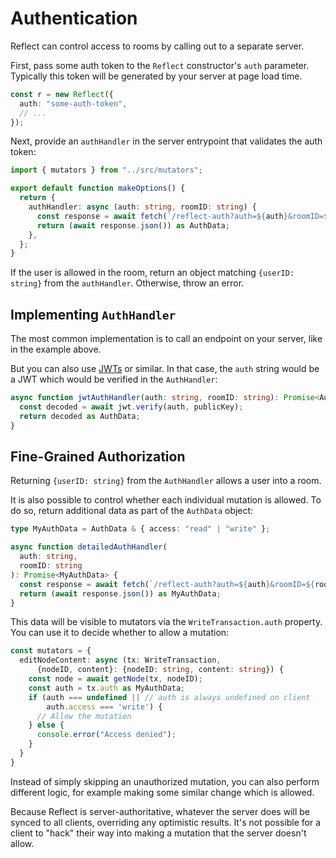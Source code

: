 # Authentication

Reflect can control access to rooms by calling out to a separate server.

First, pass some auth token to the `Reflect` constructor's `auth` parameter. Typically this token will be generated by your server at page load time.

```ts filename="index.tsx"
const r = new Reflect({
  auth: "some-auth-token",
  // ...
});
```

Next, provide an `authHandler` in the server entrypoint that validates the auth token:

```ts filename="/reflect/index.ts"
import { mutators } from "../src/mutators";

export default function makeOptions() {
  return {
    authHandler: async (auth: string, roomID: string) {
      const response = await fetch(`/reflect-auth?auth=${auth}&roomID=${roomID}`);
      return (await response.json()) as AuthData;
    },
  };
}
```

If the user is allowed in the room, return an object matching `{userID: string}` from the `authHandler`. Otherwise, throw an error.

## Implementing `AuthHandler`

The most common implementation is to call an endpoint on your server, like in the example above.

But you can also use <a href="https://jwt.io/">JWTs</a> or similar. In that case, the `auth` string would be a JWT which would be verified in the `AuthHandler`:

```ts
async function jwtAuthHandler(auth: string, roomID: string): Promise<AuthData> {
  const decoded = await jwt.verify(auth, publicKey);
  return decoded as AuthData;
}
```

## Fine-Grained Authorization

Returning `{userID: string}` from the `AuthHandler` allows a user into a room.

It is also possible to control whether each individual mutation is allowed. To do so, return additional data as part of the `AuthData` object:

```ts
type MyAuthData = AuthData & { access: "read" | "write" };

async function detailedAuthHandler(
  auth: string,
  roomID: string
): Promise<MyAuthData> {
  const response = await fetch(`/reflect-auth?auth=${auth}&roomID=${roomID}`);
  return (await response.json()) as MyAuthData;
}
```

This data will be visible to mutators via the `WriteTransaction.auth` property. You can use it to decide whether to allow a mutation:

```ts
const mutators = {
  editNodeContent: async (tx: WriteTransaction,
      {nodeID, content}: {nodeID: string, content: string}) {
    const node = await getNode(tx, nodeID);
    const auth = tx.auth as MyAuthData;
    if (auth === undefined || // auth is always undefined on client
        auth.access === 'write') {
      // Allow the mutation
    } else {
      console.error("Access denied");
    }
  }
}
```

Instead of simply skipping an unauthorized mutation, you can also perform different logic, for example making some similar change which is allowed.

Because Reflect is server-authoritative, whatever the server does will be synced to all clients, overriding any optimistic results. It's not possible for a client to "hack" their way into making a mutation that the server doesn't allow.
